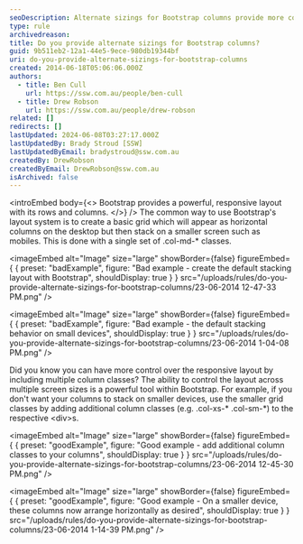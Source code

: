 ```yaml
---
seoDescription: Alternate sizings for Bootstrap columns provide more control over responsive layouts, allowing customization of stacking behavior across various screen sizes.
type: rule
archivedreason:
title: Do you provide alternate sizings for Bootstrap columns?
guid: 9b511eb2-12a1-44e5-9ece-980db19344bf
uri: do-you-provide-alternate-sizings-for-bootstrap-columns
created: 2014-06-18T05:06:06.000Z
authors:
  - title: Ben Cull
    url: https://ssw.com.au/people/ben-cull
  - title: Drew Robson
    url: https://ssw.com.au/people/drew-robson
related: []
redirects: []
lastUpdated: 2024-06-08T03:27:17.000Z
lastUpdatedBy: Brady Stroud [SSW]
lastUpdatedByEmail: bradystroud@ssw.com.au
createdBy: DrewRobson
createdByEmail: DrewRobson@ssw.com.au
isArchived: false
---
```


<introEmbed
  body={<>
Bootstrap provides a powerful, responsive layout with its rows and columns.
  </>}
/>
The common way to use Bootstrap's layout system is to create a basic grid which will appear as horizontal columns on the desktop but then stack on a smaller screen such as mobiles. This is done with a single set of .col-md-\* classes.

<imageEmbed
  alt="Image"
  size="large"
  showBorder={false}
  figureEmbed={ {
    preset: "badExample",
    figure: "Bad example - create the default stacking layout with Bootstrap",
    shouldDisplay: true
  } }
  src="/uploads/rules/do-you-provide-alternate-sizings-for-bootstrap-columns/23-06-2014 12-47-33 PM.png"
/>


<imageEmbed
  alt="Image"
  size="large"
  showBorder={false}
  figureEmbed={ {
    preset: "badExample",
    figure: "Bad example - the default stacking behavior on small devices",
    shouldDisplay: true
  } }
  src="/uploads/rules/do-you-provide-alternate-sizings-for-bootstrap-columns/23-06-2014 1-04-08 PM.png"
/>


Did you know you can have more control over the responsive layout by including multiple column classes? The ability to control the layout across multiple screen sizes is a powerful tool within Bootstrap. For example, if you don't want your columns to stack on smaller devices, use the smaller grid classes by adding additional column classes (e.g. .col-xs-\* .col-sm-\*) to the respective &lt;div&gt;s.

<imageEmbed
  alt="Image"
  size="large"
  showBorder={false}
  figureEmbed={ {
    preset: "goodExample",
    figure: "Good example - add additional column classes to your columns",
    shouldDisplay: true
  } }
  src="/uploads/rules/do-you-provide-alternate-sizings-for-bootstrap-columns/23-06-2014 12-45-30 PM.png"
/>


<imageEmbed
  alt="Image"
  size="large"
  showBorder={false}
  figureEmbed={ {
    preset: "goodExample",
    figure: "Good example - On a smaller device, these columns now arrange horizontally as desired",
    shouldDisplay: true
  } }
  src="/uploads/rules/do-you-provide-alternate-sizings-for-bootstrap-columns/23-06-2014 1-14-39 PM.png"
/>
